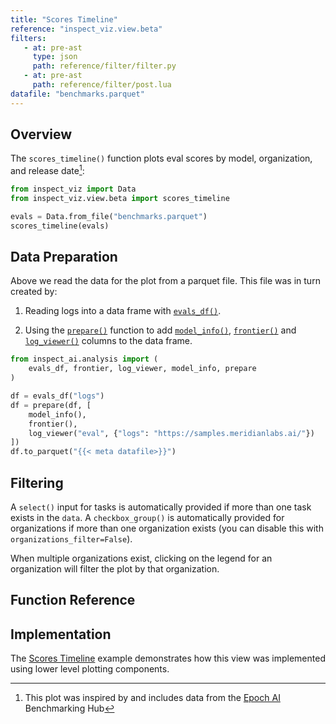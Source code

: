 ```yaml
---
title: "Scores Timeline"
reference: "inspect_viz.view.beta"
filters: 
   - at: pre-ast
     type: json
     path: reference/filter/filter.py
   - at: pre-ast
     path: reference/filter/post.lua
datafile: "benchmarks.parquet"
---
```


## Overview

The `scores_timeline()` function plots eval scores by model, organization, and release date^[This plot was inspired by and includes data from the [Epoch AI](https://epoch.ai/data/ai-benchmarking-dashboard) Benchmarking Hub]:

```python
from inspect_viz import Data
from inspect_viz.view.beta import scores_timeline

evals = Data.from_file("benchmarks.parquet")
scores_timeline(evals)
```


## Data Preparation

Above we read the data for the plot from a parquet file. This file was in turn created by:

1. Reading logs into a data frame with [`evals_df()`](https://inspect.aisi.org.uk/reference/inspect_ai.analysis.html#evals_df).

2. Using the [`prepare()`](https://inspect.aisi.org.uk/reference/inspect_ai.analysis.html#prepare) function to add [`model_info()`](https://inspect.aisi.org.uk/reference/inspect_ai.analysis.html#model_info), [`frontier()`](https://inspect.aisi.org.uk/reference/inspect_ai.analysis.html#frontier) and [`log_viewer()`](https://inspect.aisi.org.uk/reference/inspect_ai.analysis.html#model_info) columns to the data frame.

```python
from inspect_ai.analysis import (
    evals_df, frontier, log_viewer, model_info, prepare
)

df = evals_df("logs")
df = prepare(df, [
    model_info(),
    frontier(),
    log_viewer("eval", {"logs": "https://samples.meridianlabs.ai/"})
])
df.to_parquet("{{< meta datafile>}}")
```

## Filtering

A `select()` input for tasks is automatically provided if more than one task exists in the `data`. A `checkbox_group()` is automatically provided for organizations if more than one organization exists (you can disable this with `organizations_filter=False`).

When multiple organizations exist, clicking on the legend for an organization will filter the plot by that organization.

## Function Reference {reference="scores_timeline"}

## Implementation

The [Scores Timeline](examples/inspect/scores-timeline/index.qmd) example demonstrates how this view was implemented using lower level plotting components.

